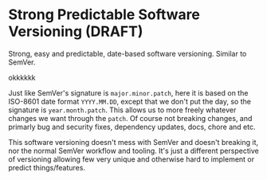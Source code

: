
# Strong Predictable Software Versioning (DRAFT)
Strong, easy and predictable, date-based software versioning. Similar to SemVer.

<H1Comp>okkkkkk</H1Comp>

Just like SemVer's signature is `major.minor.patch`, here it is based on the ISO-8601 date format `YYYY.MM.DD`, except that we don't put the day, so the signature is `year.month.patch`. This allows us to more freely whatever changes we want through the `patch`. Of course not breaking changes, and primarly bug and security fixes, dependency updates, docs, chore and etc.

This software versioning doesn't mess with SemVer and doesn't breaking it, nor the normal SemVer workflow and tooling. It's just a different perspective of versioning allowing few very unique and otherwise hard to implement or predict things/features.
